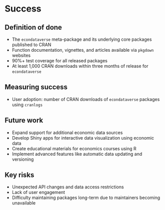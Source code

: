 # Success
<!-- 
Projects should have a definition of done that is measurable, and a thorough understanding going in of what the risks are to delivery 
-->

## Definition of done
<!-- 
What does success look like? 
-->

- The `econdataverse` meta-package and its underlying core packages published to CRAN 
- Function documentation, vignettes, and articles available via `pkgdown` websites
- 90%+ test coverage for all released packages
- At least 1,000 CRAN downloads within three months of release for `econdataverse`

## Measuring success

<!-- 
How will we know when success is achieved, what markers can we use along the way 
-->

- User adoption: number of CRAN downloads of `econdataverse` packages using `cranlogs`

## Future work

<!-- 
How could this be extended / developed in the future by yourself and/or the community in general?
-->

- Expand support for additional economic data sources
- Develop Shiny apps for interactive data visualization using economic data
- Create educational materials for economics courses using R
- Implement advanced features like automatic data updating and versioning

## Key risks

<!-- 
What sort of things could come up that can delay or break the project?

 - [ ] People
 - [ ] Processes
 - [ ] Tooling & Technology
 - [ ] Costs

-->

- Unexpected API changes and data access restrictions
- Lack of user engagement
- Difficulty maintaining packages long-term due to maintainers becoming unavailable
